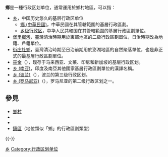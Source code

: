 '''鄉'''是一種行政区划单位，通常運用於鄉村地區，可以指：

* [[乡|乡]]，中国历史悠久的基层行政区单位
**[[鄉_(中華民國)|鄉 (中華民國)]]，中華民國在其管轄範圍的基層行政區劃。
**[[乡级行政区|乡级行政区]]，中华人民共和国在其管轄範圍的基層行政區劃單位。
* [[堡里鄉澚|堡里鄉澚]]，臺灣清治時期用於東部地區的二級行政區劃單位，日治時期改為地籍、戶籍單位。
* [[街庄社鄉|街庄社鄉]]，臺灣清治時期至日治前期用於澎湖地區的自然聚落單位，也是非正式的最基層行政區劃單位。
* [[巫金|巫金]]（{{lang-ms|Mukim}}），现存于马来西亚、文莱、印尼和新加坡的基层行政区划。
* [[乡_(南亚)|乡 (南亚)]]，印度及南亞其他國家基層行政區劃單位的漢譯名稱。
* [[乡_(波兰)|乡 (波兰)]]（{{lang-pl|Gmina}}），波兰的第三级行政区划。
* [[乡_(罗马尼亚)|乡 (罗马尼亚)]]（{{lang-ro|Comună}}），罗马尼亚的第二级行政区划之一。

== 參見 ==
* [[鄉村|鄉村]]
* {{Lookfrom|鄉}}
* {{Lookfrom|乡}}
* [[鎮區|鎮區]]（地位類似「鄉」的行政區劃類型）

{{-}}

{{Disambig|X|Cat=一字地名消歧义}}

[[Category:乡|]]
[[Category:行政区划单位|Category:行政区划单位]]
